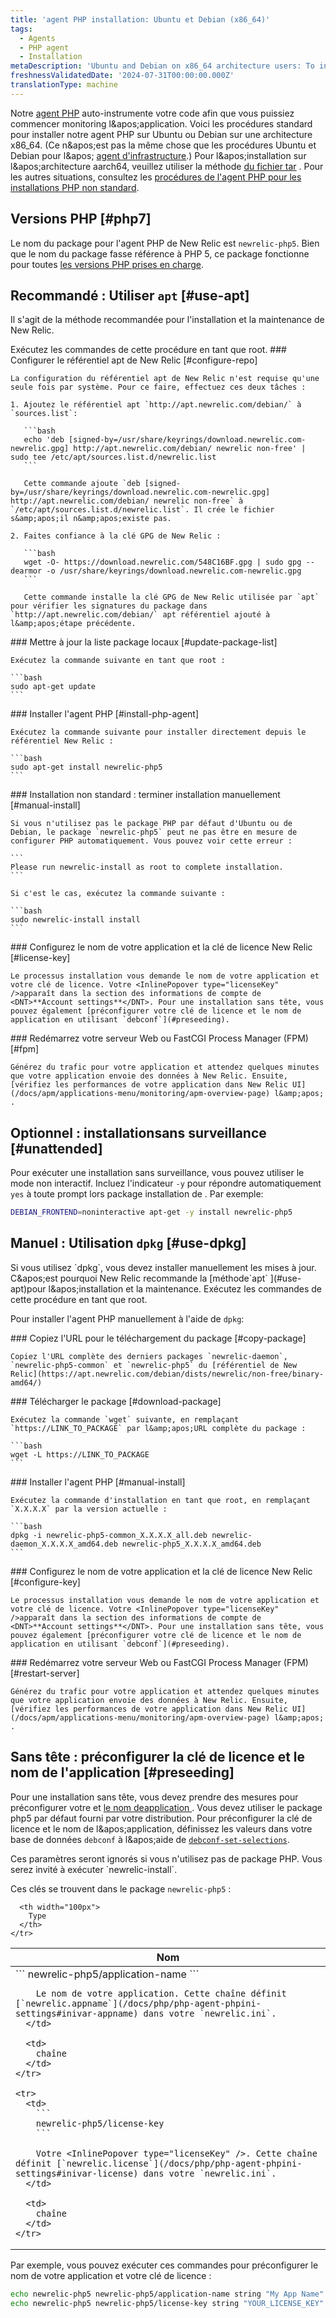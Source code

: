 ```yaml
---
title: 'agent PHP installation: Ubuntu et Debian (x86_64)'
tags:
  - Agents
  - PHP agent
  - Installation
metaDescription: 'Ubuntu and Debian on x86_64 architecture users: To install, upgrade, or uninstall your New Relic PHP agent, start here.'
freshnessValidatedDate: '2024-07-31T00:00:00.000Z'
translationType: machine
---
```


Notre [agent PHP](/docs/agents/php-agent/getting-started/new-relic-php#configuration) auto-instrumente votre code afin que vous puissiez commencer monitoring l&amp;apos;application. Voici les procédures standard pour installer notre agent PHP sur Ubuntu ou Debian sur une architecture x86\_64. (Ce n&amp;apos;est pas la même chose que les procédures Ubuntu et Debian pour l&amp;apos; [agent d'infrastructure](/docs/infrastructure/new-relic-infrastructure/installation/install-infrastructure-linux#apt-based).) Pour l&amp;apos;installation sur l&amp;apos;architecture aarch64, veuillez utiliser la méthode [du fichier tar](/docs/php/php-agent-installation-tar-files) . Pour les autres situations, consultez les [procédures de l'agent PHP pour les installations PHP non standard](/docs/php/php-agent-installation-non-standard-php).

## Versions PHP [#php7]

Le nom du package pour l'agent PHP de New Relic est `newrelic-php5`. Bien que le nom du package fasse référence à PHP 5, ce package fonctionne pour toutes [les versions PHP prises en charge](/docs/agents/php-agent/getting-started/php-agent-compatibility-requirements#php-release).

## Recommandé : Utiliser `apt` [#use-apt]

Il s'agit de la méthode recommandée pour l'installation et la maintenance de New Relic.

<Callout variant="important">
  Exécutez les commandes de cette procédure en tant que root.
</Callout>

<Steps>
  <Step>
    ### Configurer le référentiel apt de New Relic [#configure-repo]

    La configuration du référentiel apt de New Relic n'est requise qu'une seule fois par système. Pour ce faire, effectuez ces deux tâches :

    1. Ajoutez le référentiel apt `http://apt.newrelic.com/debian/` à `sources.list`:

       ```bash
       echo 'deb [signed-by=/usr/share/keyrings/download.newrelic.com-newrelic.gpg] http://apt.newrelic.com/debian/ newrelic non-free' | sudo tee /etc/apt/sources.list.d/newrelic.list
       ```

       Cette commande ajoute `deb [signed-by=/usr/share/keyrings/download.newrelic.com-newrelic.gpg] http://apt.newrelic.com/debian/ newrelic non-free` à `/etc/apt/sources.list.d/newrelic.list`. Il crée le fichier s&amp;apos;il n&amp;apos;existe pas.

    2. Faites confiance à la clé GPG de New Relic :

       ```bash
       wget -O- https://download.newrelic.com/548C16BF.gpg | sudo gpg --dearmor -o /usr/share/keyrings/download.newrelic.com-newrelic.gpg
       ```

       Cette commande installe la clé GPG de New Relic utilisée par `apt` pour vérifier les signatures du package dans `http://apt.newrelic.com/debian/` apt référentiel ajouté à l&amp;apos;étape précédente.
  </Step>

  <Step>
    ### Mettre à jour la liste package locaux [#update-package-list]

    Exécutez la commande suivante en tant que root :

    ```bash
    sudo apt-get update
    ```
  </Step>

  <Step>
    ### Installer l'agent PHP [#install-php-agent]

    Exécutez la commande suivante pour installer directement depuis le référentiel New Relic :

    ```bash
    sudo apt-get install newrelic-php5
    ```
  </Step>

  <Step>
    ### Installation non standard : terminer installation manuellement [#manual-install]

    Si vous n'utilisez pas le package PHP par défaut d'Ubuntu ou de Debian, le package `newrelic-php5` peut ne pas être en mesure de configurer PHP automatiquement. Vous pouvez voir cette erreur :

    ```
    Please run newrelic-install as root to complete installation.
    ```

    Si c'est le cas, exécutez la commande suivante :

    ```bash
    sudo newrelic-install install
    ```
  </Step>

  <Step>
    ### Configurez le nom de votre application et la clé de licence New Relic [#license-key]

    Le processus installation vous demande le nom de votre application et votre clé de licence. Votre <InlinePopover type="licenseKey" />apparaît dans la section des informations de compte de <DNT>**Account settings**</DNT>. Pour une installation sans tête, vous pouvez également [préconfigurer votre clé de licence et le nom de application en utilisant `debconf`](#preseeding).
  </Step>

  <Step>
    ### Redémarrez votre serveur Web ou FastCGI Process Manager (FPM) [#fpm]

    Générez du trafic pour votre application et attendez quelques minutes que votre application envoie des données à New Relic. Ensuite, [vérifiez les performances de votre application dans New Relic UI](/docs/apm/applications-menu/monitoring/apm-overview-page) l&amp;apos; .
  </Step>
</Steps>

## Optionnel : installationsans surveillance [#unattended]

Pour exécuter une installation sans surveillance, vous pouvez utiliser le mode non interactif. Incluez l'indicateur `-y` pour répondre automatiquement `yes` à toute prompt lors package installation de . Par exemple:

```bash
DEBIAN_FRONTEND=noninteractive apt-get -y install newrelic-php5
```

## Manuel : Utilisation `dpkg` [#use-dpkg]

<Callout variant="important">
  Si vous utilisez `dpkg`, vous devez installer manuellement les mises à jour. C&amp;apos;est pourquoi New Relic recommande la [méthode`apt` ](#use-apt)pour l&amp;apos;installation et la maintenance. Exécutez les commandes de cette procédure en tant que root.
</Callout>

Pour installer l'agent PHP manuellement à l'aide de `dpkg`:

<Steps>
  <Step>
    ### Copiez l'URL pour le téléchargement du package [#copy-package]

    Copiez l'URL complète des derniers packages `newrelic-daemon`, `newrelic-php5-common` et `newrelic-php5` du [référentiel de New Relic](https://apt.newrelic.com/debian/dists/newrelic/non-free/binary-amd64/)
  </Step>

  <Step>
    ### Télécharger le package [#download-package]

    Exécutez la commande `wget` suivante, en remplaçant `https://LINK_TO_PACKAGE` par l&amp;apos;URL complète du package :

    ```bash
    wget -L https://LINK_TO_PACKAGE
    ```
  </Step>

  <Step>
    ### Installer l'agent PHP [#manual-install]

    Exécutez la commande d'installation en tant que root, en remplaçant `X.X.X.X` par la version actuelle :

    ```bash
    dpkg -i newrelic-php5-common_X.X.X.X_all.deb newrelic-daemon_X.X.X.X_amd64.deb newrelic-php5_X.X.X.X_amd64.deb
    ```
  </Step>

  <Step>
    ### Configurez le nom de votre application et la clé de licence New Relic [#configure-key]

    Le processus installation vous demande le nom de votre application et votre clé de licence. Votre <InlinePopover type="licenseKey" />apparaît dans la section des informations de compte de <DNT>**Account settings**</DNT>. Pour une installation sans tête, vous pouvez également [préconfigurer votre clé de licence et le nom de application en utilisant `debconf`](#preseeding).
  </Step>

  <Step>
    ### Redémarrez votre serveur Web ou FastCGI Process Manager (FPM) [#restart-server]

    Générez du trafic pour votre application et attendez quelques minutes que votre application envoie des données à New Relic. Ensuite, [vérifiez les performances de votre application dans New Relic UI](/docs/apm/applications-menu/monitoring/apm-overview-page) l&amp;apos; .
  </Step>
</Steps>

<InstallFeedback />

## Sans tête : préconfigurer la clé de licence et le nom de l'application [#preseeding]

Pour une installation sans tête, vous devez prendre des mesures pour préconfigurer votre <InlinePopover type="licenseKey" />et [le nom deapplication ](/docs/site/naming-your-application). Vous devez utiliser le package php5 par défaut fourni par votre distribution. Pour préconfigurer la clé de licence et le nom de l&amp;apos;application, définissez les valeurs dans votre base de données `debconf` à l&amp;apos;aide de [`debconf-set-selections`](https://manpages.debian.org/bookworm/debconf/debconf-set-selections.1.en.html).

<Callout variant="important">
  Ces paramètres seront ignorés si vous n'utilisez pas de package PHP. Vous serez invité à exécuter `newrelic-install`.
</Callout>

Ces clés se trouvent dans le package `newrelic-php5` :

<table>
  <thead>
    <tr>
      <th>
        Nom
      </th>

      <th width="100px">
        Type
      </th>
    </tr>
  </thead>

  <tbody>
    <tr>
      <td>
        ```
        newrelic-php5/application-name
        ```

        Le nom de votre application. Cette chaîne définit [`newrelic.appname`](/docs/php/php-agent-phpini-settings#inivar-appname) dans votre `newrelic.ini`.
      </td>

      <td>
        chaîne
      </td>
    </tr>

    <tr>
      <td>
        ```
        newrelic-php5/license-key
        ```

        Votre <InlinePopover type="licenseKey" />. Cette chaîne définit [`newrelic.license`](/docs/php/php-agent-phpini-settings#inivar-license) dans votre `newrelic.ini`.
      </td>

      <td>
        chaîne
      </td>
    </tr>
  </tbody>
</table>

Par exemple, vous pouvez exécuter ces commandes pour préconfigurer le nom de votre application et votre clé de licence :

```bash
echo newrelic-php5 newrelic-php5/application-name string "My App Name" | debconf-set-selections
echo newrelic-php5 newrelic-php5/license-key string "YOUR_LICENSE_KEY" | debconf-set-selections
```

<InstallFeedback />